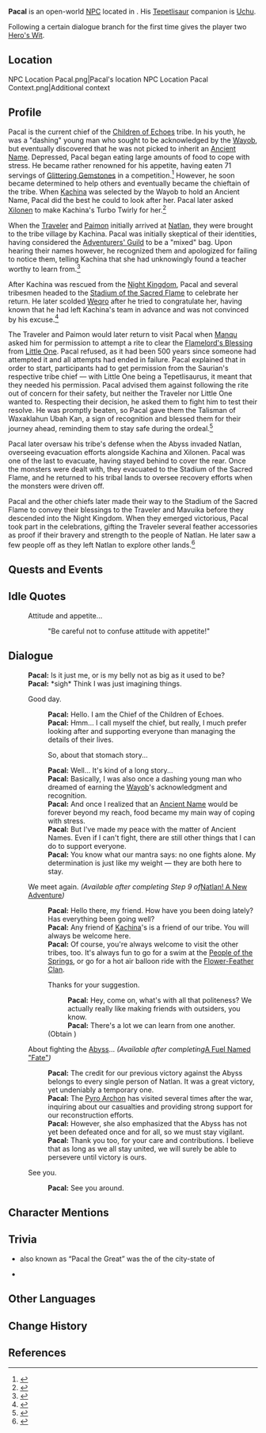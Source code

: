 {{About|the [[NPC]]|the Enemy|Pacal (Enemy)}}
{{Character Infobox
|type             = Open-World NPC
|image            = NPC Pacal.png
|realname         = <!-- Optional, if different from in-game name -->
|deceased         = <!-- Past (for deceased prior to events of the game) or free response -->
|region           = Natlan
|location         = Natlan
|affiliation      = Children of Echoes
|element          = Geo
|title            = Chief, Children of Echoes
|ancestry         = <!-- Clan/family -->
|father           = 
|mother           = 
|spouse           = 
|sibling          = 
|child            = 
|relative         = 

|voiceEN          = 
|voiceCN          = 
|voiceJP          = 
|voiceKR          = 
|dialoguereward   = {{Card|Hero's Wit|2}}
}}
'''Pacal''' is an open-world [[NPC]] located in {{Location|"Children of Echoes"}}. His [[Tepetlisaur]] companion is [[Uchu]].

Following a certain dialogue branch for the first time gives the player two [[Hero's Wit]].

==Location==
<gallery>
NPC Location Pacal.png|Pacal's location
NPC Location Pacal Context.png|Additional context
</gallery>

==Profile==
Pacal is the current chief of the [[Children of Echoes]] tribe. In his youth, he was a "dashing" young man who sought to be acknowledged by the [[Wayob]], but eventually discovered that he was not picked to inherit an [[Ancient Name]]. Depressed, Pacal began eating large amounts of food to cope with stress. He became rather renowned for his appetite, having eaten 71 servings of [[Glittering Gemstones]] in a competition.<ref>{{Ref/BB|Weary Inn Bulletin Board}}</ref> However, he soon became determined to help others and eventually became the chieftain of the tribe. When [[Kachina]] was selected by the Wayob to hold an Ancient Name, Pacal did the best he could to look after her. Pacal later asked [[Xilonen]] to make Kachina's Turbo Twirly for her.<ref>{{Ref/VO|Kachina|About Xilonen}}</ref>

When the [[Traveler]] and [[Paimon]] initially arrived at [[Natlan]], they were brought to the tribe village by Kachina. Pacal was initially skeptical of their identities, having considered the [[Adventurers' Guild]] to be a "mixed" bag. Upon hearing their names however, he recognized them and apologized for failing to notice them, telling Kachina that she had unknowingly found a teacher worthy to learn from.<ref>{{Ref/Quest|Natlan! A New Adventure}}</ref>

After Kachina was rescued from the [[Night Kingdom]], Pacal and several tribesmen headed to the [[Stadium of the Sacred Flame]] to celebrate her return. He later scolded [[Weqro]] after he tried to congratulate her, having known that he had left Kachina's team in advance and was not convinced by his excuse.<ref>{{Ref/Quest|Past and Future}}</ref>

The Traveler and Paimon would later return to visit Pacal when [[Manqu]] asked him for permission to attempt a rite to clear the [[Xiuhcoatl|Flamelord's Blessing]] from [[Little One]]. Pacal refused, as it had been 500 years since someone had attempted it and all attempts had ended in failure. Pacal explained that in order to start, participants had to get permission from the Saurian's respective tribe chief &mdash; with Little One being a Tepetlisaurus, it meant that they needed his permission. Pacal advised them against following the rite out of concern for their safety, but neither the Traveler nor Little One wanted to. Respecting their decision, he asked them to fight him to test their resolve. He was promptly beaten, so Pacal gave them the Talisman of Waxaklahun Ubah Kan, a sign of recognition and blessed them for their journey ahead, reminding them to stay safe during the ordeal.<ref>{{Ref/Quest|Rite of the Bold}}</ref>

Pacal later oversaw his tribe's defense when the Abyss invaded Natlan, overseeing evacuation efforts alongside Kachina and Xilonen. Pacal was one of the last to evacuate, having stayed behind to cover the rear. Once the monsters were dealt with, they evacuated to the Stadium of the Sacred Flame, and he returned to his tribal lands to oversee recovery efforts when the monsters were driven off.

Pacal and the other chiefs later made their way to the Stadium of the Sacred Flame to convey their blessings to the Traveler and Mavuika before they descended into the Night Kingdom. When they emerged victorious, Pacal took part in the celebrations, gifting the Traveler several feather accessories as proof if their bravery and strength to the people of Natlan. He later saw a few people off as they left Natlan to explore other lands.<ref>{{Ref/Quest|When All Becomes a Monument}}</ref>
<!--
===Appearance===
Keep appearance section short and concise. Limit to 2 paragraphs with 3-4 sentences each.
''(To be added.)''
-->

==Quests and Events==
{{Quests and Events}}

==Idle Quotes==
{{Dialogue Start}}
:{{DIcon|Idle}} Attitude and appetite...
::{{A|VO Pacal 01.ogg}} "Be careful not to confuse attitude with appetite!"
{{Dialogue End}}

==Dialogue==
{{Dialogue Start}}
:'''Pacal:''' Is it just me, or is my belly not as big as it used to be?
:'''Pacal:''' *sigh* Think I was just imagining things.
:{{DIcon}} Good day.
::'''Pacal:''' Hello. I am the Chief of the Children of Echoes.
::'''Pacal:''' Hmm... I call myself the chief, but really, I much prefer looking after and supporting everyone than managing the details of their lives.
::{{DIcon}} So, about that stomach story...
::'''Pacal:''' Well... It's kind of a long story...
::'''Pacal:''' Basically, I was also once a dashing young man who dreamed of earning the [[Wayob]]'s acknowledgment and recognition.
::'''Pacal:''' And once I realized that an [[Ancient Name]] would be forever beyond my reach, food became my main way of coping with stress.
::'''Pacal:''' But I've made my peace with the matter of Ancient Names. Even if I can't fight, there are still other things that I can do to support everyone.
::'''Pacal:''' You know what our mantra says: no one fights alone. My determination is just like my weight &mdash; they are both here to stay.
:{{DIcon}} We meet again. ''(Available after completing Step 9 of ''[[Natlan! A New Adventure]]'')''
::'''Pacal:''' Hello there, my friend. How have you been doing lately? Has everything been going well?
::'''Pacal:''' Any friend of [[Kachina]]'s is a friend of our tribe. You will always be welcome here.
::'''Pacal:''' Of course, you're always welcome to visit the other tribes, too. It's always fun to go for a swim at the [[People of the Springs]], or go for a hot air balloon ride with the [[Flower-Feather Clan]].
::{{DIcon|Reward}} Thanks for your suggestion.
:::'''Pacal:''' Hey, come on, what's with all that politeness? We actually really like making friends with outsiders, you know.
:::'''Pacal:''' There's a lot we can learn from one another.
::;(Obtain {{Item|Hero's Wit|x=2}})
:{{DIcon}} About fighting the [[Abyss]]... ''(Available after completing ''[[A Fuel Named "Fate"]]'')''
::'''Pacal:''' The credit for our previous victory against the Abyss belongs to every single person of Natlan. It was a great victory, yet undeniably a temporary one.
::'''Pacal:''' The [[Mavuika|Pyro Archon]] has visited several times after the war, inquiring about our casualties and providing strong support for our reconstruction efforts.
::'''Pacal:''' However, she also emphasized that the Abyss has not yet been defeated once and for all, so we must stay vigilant.
::'''Pacal:''' Thank you too, for your care and contributions. I believe that as long as we all stay united, we will surely be able to persevere until victory is ours.
:{{DIcon}} See you.
::'''Pacal:''' See you around.
{{Dialogue End}}
<!--
==Event Dialogue==
===Event Name===
{{Dialogue Start}}
:'''Pacal:'''
{{Dialogue End}}
-->

==Character Mentions==
{{Character Mentions}}

==Trivia==
* {{w|Kʼinich Janaabʼ Pakal}} also known as “Pacal the Great” was the {{w|Ajaw}} of the {{w|Maya civilization|Maya}} city-state of {{w|Palenque}}
* {{Furnishing Mentions}}

==Other Languages==
{{Other Languages|default_hidden=1
|en      = Pacal
|zhs     = 帕加尔
|zhs_rm  = Pàjiā'ěr
|zht     = 帕加爾
|zht_rm  = Pàjiā'ěr
|ja      = パカル
|ja_rm   = Pakaru
|ko      = 파칼
|es      = Pacal
|fr      = Pacal
|ru      = Пакаль
|th      = Pacal
|vi      = Pacal
|de      = Pacal
|id      = Pacal
|pt      = Pacal
|tr      = Pacal
|it      = Pacal
}}

==Change History==
{{Change History|5.0}}

==References==
{{Reflist}}